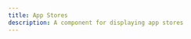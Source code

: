 ```yaml
---
title: App Stores
description: A component for displaying app stores
---
```


<ComponentPreview 
  name="app-stores-demo"    
  componentName="app-stores"
  classNameComponentContainer='min-h-[350px]'
  showCommand={true}
/>
